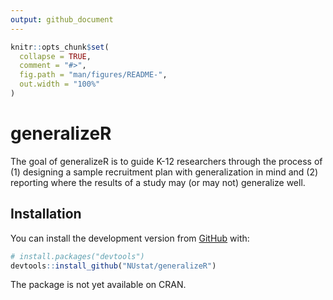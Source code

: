 ```yaml
---
output: github_document
---
```


<!-- README.md is generated from README.Rmd. Please edit that file -->

```r
knitr::opts_chunk$set(
  collapse = TRUE,
  comment = "#>",
  fig.path = "man/figures/README-",
  out.width = "100%"
)
```

# generalizeR

<!-- badges: start -->
<!-- badges: end -->


The goal of generalizeR is to guide K-12 researchers through the process of (1) designing a sample recruitment plan with generalization in mind and (2) reporting where the results of a study may (or may not) generalize well. 

## Installation

You can install the development version from [GitHub](https://github.com/) with:

``` r
# install.packages("devtools")
devtools::install_github("NUstat/generalizeR")
```

The package is not yet available on CRAN.
